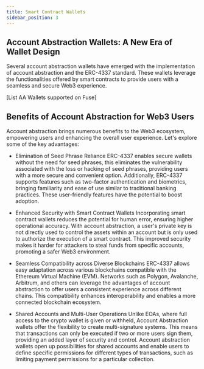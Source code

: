 ```yaml
---
title: Smart Contract Wallets
sidebar_position: 3
---
```


## Account Abstraction Wallets: A New Era of Wallet Design

Several account abstraction wallets have emerged with the implementation of account abstraction and the ERC-4337 standard. These wallets leverage the functionalities offered by smart contracts to provide users with a seamless and secure Web3 experience.

[List AA Wallets supported on Fuse]

## Benefits of Account Abstraction for Web3 Users

Account abstraction brings numerous benefits to the Web3 ecosystem, empowering users and enhancing the overall user experience. Let's explore some of the key advantages:

- Elimination of Seed Phrase Reliance
ERC-4337 enables secure wallets without the need for seed phrases, this eliminates the vulnerability associated with the loss or hacking of seed phrases, providing users with a more secure and convenient option. Additionally, ERC-4337 supports features such as two-factor authentication and biometrics, bringing familiarity and ease of use similar to traditional banking practices. These user-friendly features have the potential to boost adoption.

- Enhanced Security with Smart Contract Wallets
Incorporating smart contract wallets reduces the potential for human error, ensuring higher operational accuracy. With account abstraction, a user's private key is not directly used to control the assets within an account but is only used to authorize the execution of a smart contract. This improved security makes it harder for attackers to steal funds from specific accounts, promoting a safer Web3 environment.

- Seamless Compatibility across Diverse Blockchains
ERC-4337 allows easy adaptation across various blockchains compatible with the Ethereum Virtual Machine (EVM). Networks such as Polygon, Avalanche, Arbitrum, and others can leverage the advantages of account abstraction to offer users a consistent experience across different chains. This compatibility enhances interoperability and enables a more connected blockchain ecosystem.

- Shared Accounts and Multi-User Operations
Unlike EOAs, where full access to the crypto wallet is given or withheld, Account Abstraction wallets offer the flexibility to create multi-signature systems. This means that transactions can only be executed if two or more users sign them, providing an added layer of security and control. Account abstraction wallets open up possibilities for shared accounts and enable users to define specific permissions for different types of transactions, such as limiting payment permissions for a particular collection.
